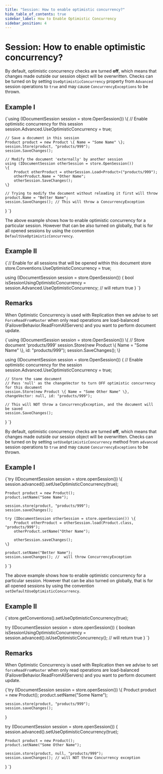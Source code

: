 ```yaml
---
title: "Session: How to enable optimistic concurrency?"
hide_table_of_contents: true
sidebar_label: How to Enable Optimistic Concurrency
sidebar_position: 4
---
```





# Session: How to enable optimistic concurrency?
<LanguageSwitcher supportedLanguages={supportedLanguages} />
<LanguageContent language="csharp">


By default, optimistic concurrency checks are turned **off**, which means that changes made outside our session object will be overwritten.
Checks can be turned on by setting `UseOptimisticConcurrency` property from `Advanced` session operations to `true` and may cause `ConcurrencyExceptions` to be thrown.

## Example I

<TabItem value="optimistic_concurrency_1" label="optimistic_concurrency_1">
<CodeBlock language="csharp">
{`using (IDocumentSession session = store.OpenSession())
\{
    // Enable optimistic concurrency for this session
    session.Advanced.UseOptimisticConcurrency = true;

    // Save a document in this session
    Product product = new Product \{ Name = "Some Name" \};
    session.Store(product, "products/999");
    session.SaveChanges();

    // Modify the document 'externally' by another session 
    using (IDocumentSession otherSession = store.OpenSession())
    \{
        Product otherProduct = otherSession.Load<Product>("products/999");
        otherProduct.Name = "Other Name";
        otherSession.SaveChanges();
    \}

    // Trying to modify the document without reloading it first will throw
    product.Name = "Better Name";
    session.SaveChanges(); // This will throw a ConcurrencyException
\}
`}
</CodeBlock>
</TabItem>

The above example shows how to enable optimistic concurrency for a particular session. However that can be also turned on globally, that is for all opened sessions 
by using the convention `DefaultUseOptimisticConcurrency`.

## Example II

<TabItem value="optimistic_concurrency_2" label="optimistic_concurrency_2">
<CodeBlock language="csharp">
{`// Enable for all sessions that will be opened within this document store
store.Conventions.UseOptimisticConcurrency = true;

using (IDocumentSession session = store.OpenSession())
\{
    bool isSessionUsingOptimisticConcurrency = session.Advanced.UseOptimisticConcurrency; // will return true
\}
`}
</CodeBlock>
</TabItem>

## Remarks

<Admonition type="info" title="Optimistic Concurrency and Replication" id="optimistic-concurrency-and-replication" href="#optimistic-concurrency-and-replication">

When Optimistic Concurrency is used with Replication then we advise to set `ForceReadFromMaster` when only read operations are load-balanced (FailoverBehavior.ReadFromAllServers) and you want to perform document update.

<TabItem value="optimistic_concurrency_3" label="optimistic_concurrency_3">
<CodeBlock language="csharp">
{`using (IDocumentSession session = store.OpenSession())
\{
    // Store document 'products/999'
    session.Store(new Product \{ Name = "Some Name" \}, id: "products/999");
    session.SaveChanges();
\}

using (IDocumentSession session = store.OpenSession())
\{
    // Enable optimistic concurrency for the session
    session.Advanced.UseOptimisticConcurrency = true;

    // Store the same document
    // Pass 'null' as the changeVector to turn OFF optimistic concurrency for this document
    session.Store(new Product \{ Name = "Some Other Name" \}, changeVector: null, id: "products/999");
    
    // This will NOT throw a ConcurrencyException, and the document will be saved
    session.SaveChanges();
\}
`}
</CodeBlock>
</TabItem>

</Admonition>


</LanguageContent>
<LanguageContent language="java">


By default, optimistic concurrency checks are turned **off**, which means that changes made outside our session object will be overwritten.
Checks can be turned on by setting `setUseOptimisticConcurrency` method from `advanced` session operations to `true` and may cause `ConcurrencyExceptions` to be thrown.


## Example I

<TabItem value="optimistic_concurrency_1" label="optimistic_concurrency_1">
<CodeBlock language="java">
{`try (IDocumentSession session = store.openSession()) \{
    session.advanced().setUseOptimisticConcurrency(true);

    Product product = new Product();
    product.setName("Some Name");

    session.store(product, "products/999");
    session.saveChanges();

    try (IDocumentSession otherSession = store.openSession()) \{
        Product otherProduct = otherSession.load(Product.class, "products/999");
        otherProduct.setName("Other Name");

        otherSession.saveChanges();
    \}

    product.setName("Better Name");
    session.saveChanges(); //  will throw ConcurrencyException
\}
`}
</CodeBlock>
</TabItem>

The above example shows how to enable optimistic concurrency for a particular session. However that can be also turned on globally, that is for all opened sessions 
by using the convention `setDefaultUseOptimisticConcurrency`.

## Example II

<TabItem value="optimistic_concurrency_2" label="optimistic_concurrency_2">
<CodeBlock language="java">
{`store.getConventions().setUseOptimisticConcurrency(true);

try (IDocumentSession session = store.openSession()) \{
    boolean isSessionUsingOptimisticConcurrency
        = session.advanced().isUseOptimisticConcurrency(); // will return true
\}
`}
</CodeBlock>
</TabItem>

## Remarks

<Admonition type="info" title="Optimistic Concurrency and Replication" id="optimistic-concurrency-and-replication" href="#optimistic-concurrency-and-replication">

When Optimistic Concurrency is used with Replication then we advise to set `forceReadFromMaster` when only read operations are load-balanced (FailoverBehavior.ReadFromAllServers) and you want to perform document update.

<TabItem value="optimistic_concurrency_3" label="optimistic_concurrency_3">
<CodeBlock language="java">
{`try (IDocumentSession session = store.openSession()) \{
    Product product = new Product();
    product.setName("Some Name");

    session.store(product, "products/999");
    session.saveChanges();
\}

try (IDocumentSession session = store.openSession()) \{
    session.advanced().setUseOptimisticConcurrency(true);

    Product product = new Product();
    product.setName("Some Other Name");

    session.store(product, null, "products/999");
    session.saveChanges(); // will NOT throw Concurrency exception
\}
`}
</CodeBlock>
</TabItem>

</Admonition>


</LanguageContent>

<!---
- [Revisions and Concurrency with E-Tags](../../concurrency/revisions-and-concurrency-with-etags)

-->